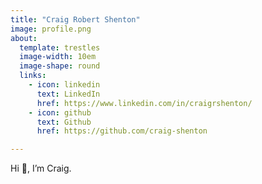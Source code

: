 ```yaml
---
title: "Craig Robert Shenton"
image: profile.png
about:
  template: trestles
  image-width: 10em
  image-shape: round
  links:
    - icon: linkedin
      text: LinkedIn
      href: https://www.linkedin.com/in/craigrshenton/
    - icon: github
      text: Github
      href: https://github.com/craig-shenton

---
```


Hi 👋, I'm Craig.
